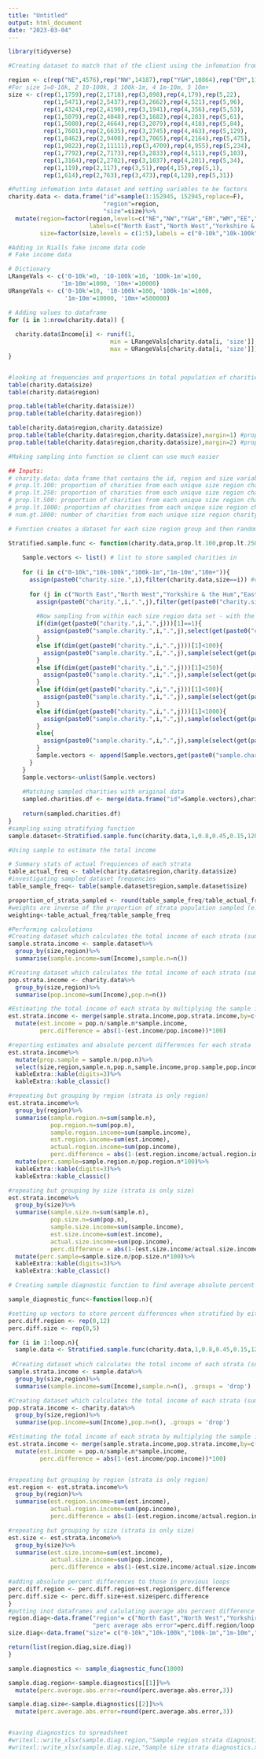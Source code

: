 ```yaml
---
title: "Untitled"
output: html_document
date: "2023-03-04"
---
```

```r
library(tidyverse)

#Creating dataset to match that of the client using the infomation from the crosstabs breakdown of variables

region <- c(rep("NE",4576),rep("NW",14187),rep("Y&H",10864),rep("EM",11153),rep("WM",12325),rep("EE",17573),rep("L",27574),rep("SE",26831),rep("SW",18412),rep("W",7138),rep("S",303),rep("U",2009))
#For size 1=0-10k, 2 10-100k, 3 100k-1m, 4 1m-10m, 5 10m+
size <- c(rep(1,1759),rep(2,1718),rep(3,898),rep(4,179),rep(5,22),
          rep(1,5471),rep(2,5437),rep(3,2662),rep(4,521),rep(5,96),
          rep(1,4324),rep(2,4190),rep(3,1941),rep(4,356),rep(5,53),
          rep(1,5079),rep(2,4048),rep(3,1682),rep(4,283),rep(5,61),
          rep(1,5080),rep(2,4664),rep(3,2079),rep(4,418),rep(5,84),
          rep(1,7601),rep(2,6635),rep(3,2745),rep(4,463),rep(5,129),
          rep(1,8462),rep(2,9408),rep(3,7065),rep(4,2164),rep(5,475),
          rep(1,9822),rep(2,11111),rep(3,4709),rep(4,955),rep(5,234),
          rep(1,7792),rep(2,7173),rep(3,2833),rep(4,511),rep(5,103),
          rep(1,3164),rep(2,2702),rep(3,1037),rep(4,201),rep(5,34),
          rep(1,119),rep(2,117),rep(3,51),rep(4,15),rep(5,1),
          rep(1,614),rep(2,763),rep(3,473),rep(4,128),rep(5,31))

#Putting infomation into dataset and setting variables to be factors
charity.data <- data.frame("id"=sample(1:152945, 152945,replace=F),
                           "region"=region,
                           "size"=size)%>%
  mutate(region=factor(region,levels=c("NE","NW","Y&H","EM","WM","EE","L","SE","SW","W","S","U"),
                       labels=c("North East","North West","Yorkshire & the Hum","East Midlands","West Midlands","East of England","London","South East","South West","Wales","Scotland","Unkown")),
         size=factor(size,levels = c(1:5),labels = c("0-10k","10k-100k","100k-1m","1m-10m","10m+")))

#Adding in Nialls fake income data code
# Fake income data

# Dictionary
LRangeVals <- c('0-10k'=0, '10-100k'=10, '100k-1m'=100, 
               '1m-10m'=1000, '10m+'=10000)
URangeVals <- c('0-10k'=10, '10-100k'=100, '100k-1m'=1000, 
                '1m-10m'=10000, '10m+'=500000)

# Adding values to dataframe
for (i in 1:nrow(charity.data)) {
  
  charity.data$Income[i] <- runif(1, 
                             min = LRangeVals[charity.data[i, 'size']],
                             max = URangeVals[charity.data[i, 'size']])
}


#looking at frequencies and proportions in total population of charities
table(charity.data$size)
table(charity.data$region)

prop.table(table(charity.data$size))
prop.table(table(charity.data$region))

table(charity.data$region,charity.data$size)
prop.table(table(charity.data$region,charity.data$size),margin=1) #proportions by row
prop.table(table(charity.data$region,charity.data$size),margin=2) #proportions by column
```


```r
#Making sampling into function so client can use much easier

## Inputs:
# charity.data: data frame that contains the id, region and size variables of all charities in the population 
# prop.lt.100: proportion of charities from each unique size region charity group with less than 100 charities that will be included in sample (number sampled from each size region group meeting this criteria is ceiling(proportion*number in group))
# prop.lt.250: proportion of charities from each unique size region charity group with between 100-249 charities that will be included in sample
# prop.lt.500: proportion of charities from each unique size region charity group with between 250-499 charities that will be included in sample
# prop.lt.1000: proportion of charities from each unique size region charity group with between 500-999 charities that will be included in sample 
# num.gt.1000: number of charities from each unique size region charity group with 1000 or more charities in them that will be included in sample (number sampled from each size region group meeting this criteria is the number chosen for this input)

# Function creates a dataset for each size region group and then randomly samples id's from each of these datasets without replacement with the number sampled depending on the number of charities within the dataset and the sampling proportions chosen. Then returns a dataset of all the charities chosen to be in the sample. 

Stratified.sample.func <- function(charity.data,prop.lt.100,prop.lt.250,prop.lt.500,prop.lt.1000,num.gt.1000){
  
    Sample.vectors <- list() # list to store sampled charities in 
  
    for (i in c("0-10k","10k-100k","100k-1m","1m-10m","10m+")){
      assign(paste0("charity.size.",i),filter(charity.data,size==i)) #creating a separate data set for each size category
      
      for (j in c("North East","North West","Yorkshire & the Hum","East Midlands","West Midlands","East of England","London","South East","South West","Wales","Scotland","Unkown")){
        assign(paste0("charity.",i,".",j),filter(get(paste0("charity.size.",i)),region==j)) #creating a separate datas et for each region within each size category data set
        
        #Now sampling from within each size region data set - with the proportion sampled depending on the number of charities of the size region dataset
        if(dim(get(paste0("charity.",i,".",j)))[1]==1){
          assign(paste0("sample.charity.",i,".",j),select(get(paste0("charity.",i,".",j)),id)[[1]]) #If only 1 charity in dataset need to select that value as sample function behaves differently with only 1 input
        }
        else if(dim(get(paste0("charity.",i,".",j)))[1]<100){
          assign(paste0("sample.charity.",i,".",j),sample(select(get(paste0("charity.",i,".",j)),id)[[1]],size=ceiling(dim(get(paste0("charity.",i,".",j)))[1]*prop.lt.100))) #sampling for datasets containing less than 100 charities
        }
        else if(dim(get(paste0("charity.",i,".",j)))[1]<250){
          assign(paste0("sample.charity.",i,".",j),sample(select(get(paste0("charity.",i,".",j)),id)[[1]],size=ceiling(dim(get(paste0("charity.",i,".",j)))[1]*prop.lt.250))) #sampling for datasets containing 100-249 charities
        }
        else if(dim(get(paste0("charity.",i,".",j)))[1]<500){
          assign(paste0("sample.charity.",i,".",j),sample(select(get(paste0("charity.",i,".",j)),id)[[1]],size=ceiling(dim(get(paste0("charity.",i,".",j)))[1]*prop.lt.500))) #sampling for datasets containing 250-499 charities
        }
        else if(dim(get(paste0("charity.",i,".",j)))[1]<1000){
          assign(paste0("sample.charity.",i,".",j),sample(select(get(paste0("charity.",i,".",j)),id)[[1]],size=ceiling(dim(get(paste0("charity.",i,".",j)))[1]*prop.lt.1000)))  #sampling for datasets containing 500-999 charities
        }
        else{
          assign(paste0("sample.charity.",i,".",j),sample(select(get(paste0("charity.",i,".",j)),id)[[1]],size=num.gt.1000)) #sampling for datasets containing 1000 or more charities
        }
        Sample.vectors <- append(Sample.vectors,get(paste0("sample.charity.",i,".",j)),after=length(Sample.vectors)) #putting sampled charities into 1 list
      }
    }
    Sample.vectors<-unlist(Sample.vectors) 
    
    #Matching sampled charities with original data
    sampled.charities.df <- merge(data.frame("id"=Sample.vectors),charity.data,by="id")
    
    return(sampled.charities.df)
}
#sampling using stratifying function
sample.dataset<-Stratified.sample.func(charity.data,1,0.8,0.45,0.15,120)
```

```r
#Using sample to estimate the total income

# Summary stats of actual frequiences of each strata
table_actual_freq <- table(charity.data$region,charity.data$size)
#investigating sampled dataset frequencies 
table_sample_freq<- table(sample.dataset$region,sample.dataset$size)

proportion_of_strata_sampled <- round(table_sample_freq/table_actual_freq,3)
#weights are inverse of the proportion of strata population sampled (e.g. the weight of a strata with 50% of population in the sample has a weight of 2)
weighting<-table_actual_freq/table_sample_freq

#Performing calculations 
#Creating dataset which calculates the total income of each strata (sums up the income of charities in the same strata) in the sample and the number of charities in each strata in the sample
sample.strata.income <- sample.dataset%>%
  group_by(size,region)%>%
  summarise(sample.income=sum(Income),sample.n=n())

#Creating dataset which calculates the total income of each strata (sums up the income of charities in the same strata) in the population and the number of charities in each strata in the population (where population is all charities that we want to investigate)
pop.strata.income <- charity.data%>%
  group_by(size,region)%>%
  summarise(pop.income=sum(Income),pop.n=n())

#Estimating the total income of each strata by multiplying the sample income by the weights of each sample
est.strata.income <- merge(sample.strata.income,pop.strata.income,by=c("size","region"))%>%
  mutate(est.income = pop.n/sample.n*sample.income,
         perc.difference = abs(1-(est.income/pop.income))*100)

#reporting estimates and absolute percent differences for each strata
est.strata.income%>%
  mutate(prop.sample = sample.n/pop.n)%>%
  select(size,region,sample.n,pop.n,sample.income,prop.sample,pop.income,est.income,perc.difference)%>%
  kableExtra::kable(digits=3)%>%
  kableExtra::kable_classic()

#repeating but grouping by region (strata is only region)
est.strata.income%>%
  group_by(region)%>%
  summarise(sample.region.n=sum(sample.n),
            pop.region.n=sum(pop.n),
            sample.region.income=sum(sample.income),
            est.region.income=sum(est.income),
            actual.region.income=sum(pop.income),
            perc.difference = abs(1-(est.region.income/actual.region.income))*100)%>%
  mutate(perc.sample=sample.region.n/pop.region.n*100)%>%
  kableExtra::kable(digits=3)%>%
  kableExtra::kable_classic()

#repeating but grouping by size (strata is only size)
est.strata.income%>%
  group_by(size)%>%
  summarise(sample.size.n=sum(sample.n),
            pop.size.n=sum(pop.n),
            sample.size.income=sum(sample.income),
            est.size.income=sum(est.income),
            actual.size.income=sum(pop.income),
            perc.difference = abs(1-(est.size.income/actual.size.income))*100)%>%
  mutate(perc.sample=sample.size.n/pop.size.n*100)%>%
  kableExtra::kable(digits=3)%>%
  kableExtra::kable_classic()
```

```r
# Creating sample diagnostic function to find average absolute percent difference in income between estimated income using the sample and the true income

sample_diagnostic_func<-function(loop.n){

#setting up vectors to store percent differences when stratified by either region or size
perc.diff.region <- rep(0,12)
perc.diff.size <- rep(0,5)

for (i in 1:loop.n){
  sample.data <- Stratified.sample.func(charity.data,1,0.8,0.45,0.15,120)
  
 #Creating dataset which calculates the total income of each strata (sums up the income of charities in the same strata) in the sample and the number of charities in each strata in the sample
sample.strata.income <- sample.data%>%
  group_by(size,region)%>%
  summarise(sample.income=sum(Income),sample.n=n(), .groups = 'drop')

#Creating dataset which calculates the total income of each strata (sums up the income of charities in the same strata) in the population and the number of charities in each strata in the population (where population is all charities that we want to investigate)
pop.strata.income <- charity.data%>%
  group_by(size,region)%>%
  summarise(pop.income=sum(Income),pop.n=n(), .groups = 'drop')

#Estimating the total income of each strata by multiplying the sample income by the weights of each sample
est.strata.income <- merge(sample.strata.income,pop.strata.income,by=c("size","region"))%>%
  mutate(est.income = pop.n/sample.n*sample.income,
         perc.difference = abs(1-(est.income/pop.income))*100)


#repeating but grouping by region (strata is only region)
est.region <- est.strata.income%>%
  group_by(region)%>%
  summarise(est.region.income=sum(est.income),
            actual.region.income=sum(pop.income),
            perc.difference = abs(1-(est.region.income/actual.region.income))*100, .groups = 'drop')

#repeating but grouping by size (strata is only size)
est.size <- est.strata.income%>%
  group_by(size)%>%
  summarise(est.size.income=sum(est.income),
            actual.size.income=sum(pop.income),
            perc.difference = abs(1-(est.size.income/actual.size.income))*100, .groups = 'drop')
  
#adding absolute percent differences to those in previous loops  
perc.diff.region <- perc.diff.region+est.region$perc.difference
perc.diff.size <- perc.diff.size+est.size$perc.difference
}
#putting inot dataframes and calulating average abs percent difference by dividing my number of loops
region.diag<-data.frame("region"= c("North East","North West","Yorkshire & the Hum","East Midlands","West Midlands","East of England","London","South East","South West","Wales","Scotland","Unkown"),
                        "perc average abs error"=perc.diff.region/loop.n)
size.diag<-data.frame("size"= c("0-10k","10k-100k","100k-1m","1m-10m","10m+"),"perc average abs error"=perc.diff.size/loop.n)

return(list(region.diag,size.diag))
}

sample.diagnostics <- sample_diagnostic_func(1000)
```

```r
sample.diag.region<-sample.diagnostics[[1]]%>%
  mutate(perc.average.abs.error=round(perc.average.abs.error,3))

sample.diag.size<-sample.diagnostics[[2]]%>%
  mutate(perc.average.abs.error=round(perc.average.abs.error,3))


#saving diagnostics to spreadsheet
#writexl::write_xlsx(sample.diag.region,"Sample region strata diagnostics.xlsx")
#writexl::write_xlsx(sample.diag.size,"Sample size strata diagnostics.xlsx")
```

